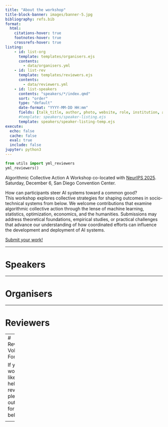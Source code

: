 ```yaml
---
title: "About the workshop"
title-block-banner: images/banner-5.jpg
bibliography: refs.bib
format:
  html:
    citations-hover: true
    footnotes-hover: true
    crossrefs-hover: true
listing:
    - id: list-org
      template: templates/organisers.ejs
      contents:
        - data/organisers.yml
    - id: list-rev
      template: templates/reviewers.ejs
      contents:
        - data/reviewers.yml
    - id: list-speakers
      contents: "speakers/*/index.qmd"
      sort: "order"
      type: "default"
      date-format: "YYYY-MM-DD HH:mm"
      fields: [talk_title, author, photo, website, role, institution, abstract, date, categories]  
      #template: speakers/speaker-listing.ejs
      template: speakers/speaker-listing-temp.ejs
execute: 
  echo: false
  cache: false
  eval: true
  include: false
jupyter: python3
---
```


```python
from utils import yml_reviewers
yml_reviewers()
```

<!-- HERO SECTION -->
::: {.text-center}
<span class="hero-title">Algorithmic Collective Action</span>
<span class="hero-subtitle">
A Workshop co-located with [NeurIPS 2025](https://neurips.cc/). \
Saturday, December 6, San Diego Convention Center.
</span>
:::

::: {.text-center}
How can participants steer AI systems toward a common good?\
This workshop explores collective strategies for shaping outcomes in socio-technical systems from below. 
We welcome contributions that examine algorithmic collective action through the lense of machine learning, statistics, optimization, economics, and the humanities. Submissions may address theoretical foundations, empirical studies, or practical challenges that advance our understanding of how coordinated efforts can influence the development and deployment of AI systems.
:::

::: {.text-center}
<a href="https://acaworkshop.github.io/cfp.html" class="btn btn-primary" role="button">Submit your work!</a>
:::

---

# Speakers

::: {#list-speakers}
:::

---

# Organisers

::: {#list-org}
:::

---

# Reviewers

::: {#list-rev}
:::

---
# Reviewer Volunteer Form

If you would like to help as a reviewer, please fill out the form below.  

<div style="text-align: center; margin-top: 2em; margin-bottom: 2em;">
  <a href="https://forms.gle/oXT3pzQAkzvuzgVq6" target="_blank" class="reviewer-form-btn">Reviewer self-nomination form</a>
</div>


---
